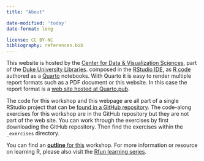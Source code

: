 ```yaml
---
title: "About"

date-modified: 'today'
date-format: long

license: CC BY-NC 
bibliography: references.bib
---
```


This website is hosted by the [Center for Data & Visualization Sciences](https://library.duke.edu/data/), part of the [Duke University Libraries](https://library.duke.edu). composed in the [RStudio IDE](https://posit.co/download/rstudio-desktop/), as [R code](https://en.wikipedia.org/wiki/R_(programming_language)) authored as a [Quarto](https://quarto.org/) notebooks. With Quarto it is easy to render multiple report formats such as a PDF document or this website. In this case the report format is a [web site hosted at Quarto.pub](https://libjohn.quarto.pub/).

The code for this workshop and this webpage are all part of a single RStudio project that can be [found in a GitHub repository](https://github.com/data-and-visualization/Intro2R). The code-along exercises for this workshop are in the GitHub repository but they are not part of the web site. You can work through the exercises by first downloading the GitHub repository. Then find the exercises within the `_exercises` directory.

You can find an [**outline** for this](#0) workshop. For more information or resource on learning R, please also visit the [Rfun learning series](https://Rfun.library.duke.edu).

## 

